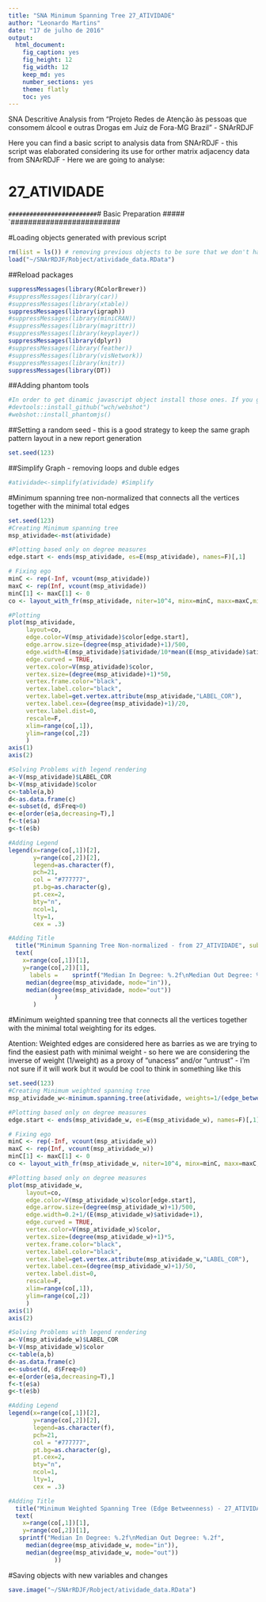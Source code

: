 ```yaml
---
title: "SNA Minimum Spanning Tree 27_ATIVIDADE"
author: "Leonardo Martins"
date: "17 de julho de 2016"
output: 
  html_document: 
    fig_caption: yes
    fig_height: 12
    fig_width: 12
    keep_md: yes
    number_sections: yes
    theme: flatly
    toc: yes
---
```

SNA Descritive Analysis from "Projeto Redes de Atenção às pessoas que consomem álcool e outras Drogas em Juiz de Fora-MG   Brazil"  - SNArRDJF

Here you can find a basic script to analysis data from SNArRDJF - this script was elaborated considering its use for orther matrix adjacency data from SNArRDJF - Here we are going to analyse:

# 27_ATIVIDADE

`#########################
`# Basic Preparation #####
`#########################

#Loading objects generated with previous script 
```r
rm(list = ls()) # removing previous objects to be sure that we don't have objects conflicts name
load("~/SNArRDJF/Robject/atividade_data.RData")
```
##Reload packages
```r
suppressMessages(library(RColorBrewer))
#suppressMessages(library(car))
#suppressMessages(library(xtable))
suppressMessages(library(igraph))
#suppressMessages(library(miniCRAN))
#suppressMessages(library(magrittr))
#suppressMessages(library(keyplayer))
suppressMessages(library(dplyr))
#suppressMessages(library(feather))
#suppressMessages(library(visNetwork))
#suppressMessages(library(knitr))
suppressMessages(library(DT))
```
##Adding phantom tools
```r
#In order to get dinamic javascript object install those ones. If you get problems installing go to Stackoverflow.com and type your error to discover what to do. In some cases the libraries need to be intalled in outside R libs.
#devtools::install_github("wch/webshot")
#webshot::install_phantomjs()
```
##Setting a random seed - this is a good strategy to keep the same graph pattern layout in a new report generation
```r
set.seed(123)
```

##Simplify Graph - removing loops and duble edges 
```r
#atividade<-simplify(atividade) #Simplify
```

#Minimum spanning tree non-normalized that connects all the vertices together with the minimal total edges
```r
set.seed(123)
#Creating Minimum spanning tree
msp_atividade<-mst(atividade)

#Plotting based only on degree measures 
edge.start <- ends(msp_atividade, es=E(msp_atividade), names=F)[,1]

# Fixing ego
minC <- rep(-Inf, vcount(msp_atividade))
maxC <- rep(Inf, vcount(msp_atividade))
minC[1] <- maxC[1] <- 0
co <- layout_with_fr(msp_atividade, niter=10^4, minx=minC, maxx=maxC,miny=minC, maxy=maxC, weights=E(msp_atividade)$atividade)

#Plotting
plot(msp_atividade, 
     layout=co,
     edge.color=V(msp_atividade)$color[edge.start],
     edge.arrow.size=(degree(msp_atividade)+1)/500,
     edge.width=E(msp_atividade)$atividade/10*mean(E(msp_atividade)$atividade),
     edge.curved = TRUE,
     vertex.color=V(msp_atividade)$color,
     vertex.size=(degree(msp_atividade)+1)*50,
     vertex.frame.color="black",
     vertex.label.color="black",
     vertex.label=get.vertex.attribute(msp_atividade,"LABEL_COR"),
     vertex.label.cex=(degree(msp_atividade)+1)/20,
     vertex.label.dist=0,
     rescale=F,
     xlim=range(co[,1]), 
     ylim=range(co[,2])
     )
axis(1)
axis(2)

#Solving Problems with legend rendering 
a<-V(msp_atividade)$LABEL_COR
b<-V(msp_atividade)$color
c<-table(a,b)
d<-as.data.frame(c)
e<-subset(d, d$Freq>0)
e<-e[order(e$a,decreasing=T),] 
f<-t(e$a)
g<-t(e$b)

#Adding Legend
legend(x=range(co[,1])[2], 
       y=range(co[,2])[2],
       legend=as.character(f),
       pch=21,
       col = "#777777", 
       pt.bg=as.character(g),
       pt.cex=2,
       bty="n", 
       ncol=1,
       lty=1,
       cex = .3)

#Adding Title
  title("Minimum Spanning Tree Non-normalized - from 27_ATIVIDADE", sub = "Source: from authors ")
  text( 
    x=range(co[,1])[1],
    y=range(co[,2])[1], 
      labels =    sprintf("Median In Degree: %.2f\nMedian Out Degree: %.2f",
     median(degree(msp_atividade, mode="in")), 
     median(degree(msp_atividade, mode="out"))
             )
       )
```
#Minimum weighted spanning tree that connects all the vertices together with the minimal total weighting for its edges. 

Atention: Weighted edges are considered here as barries as we are trying to find the easiest path with minimal weight - so here we are considering the inverse of weight (1/weight) as a proxy of "unacess" and/or "untrust" - I'm not sure if it will work but it would be cool to think in something like this  
```r
set.seed(123)
#Creating Minimum weighted spanning tree
msp_atividade_w<-minimum.spanning.tree(atividade, weights=1/(edge_betweenness(atividade, weights=E(atividade)$atividade)+1))

#Plotting based only on degree measures 
edge.start <- ends(msp_atividade_w, es=E(msp_atividade_w), names=F)[,1]

# Fixing ego
minC <- rep(-Inf, vcount(msp_atividade_w))
maxC <- rep(Inf, vcount(msp_atividade_w))
minC[1] <- maxC[1] <- 0
co <- layout_with_fr(msp_atividade_w, niter=10^4, minx=minC, maxx=maxC,miny=minC, maxy=maxC, weights =E(msp_atividade_w)$atividade)

#Plotting based only on degree measures 
plot(msp_atividade_w, 
     layout=co,
     edge.color=V(msp_atividade_w)$color[edge.start],
     edge.arrow.size=(degree(msp_atividade_w)+1)/500,
     edge.width=0.2+1/(E(msp_atividade_w)$atividade+1),
     edge.curved = TRUE,
     vertex.color=V(msp_atividade_w)$color,
     vertex.size=(degree(msp_atividade_w)+1)*5,
     vertex.frame.color="black",
     vertex.label.color="black",
     vertex.label=get.vertex.attribute(msp_atividade_w,"LABEL_COR"),
     vertex.label.cex=(degree(msp_atividade_w)+1)/50,
     vertex.label.dist=0,
     rescale=F,
     xlim=range(co[,1]), 
     ylim=range(co[,2])
     )
axis(1)
axis(2)

#Solving Problems with legend rendering 
a<-V(msp_atividade_w)$LABEL_COR
b<-V(msp_atividade_w)$color
c<-table(a,b)
d<-as.data.frame(c)
e<-subset(d, d$Freq>0)
e<-e[order(e$a,decreasing=T),] 
f<-t(e$a)
g<-t(e$b)

#Adding Legend
legend(x=range(co[,1])[2], 
       y=range(co[,2])[2],
       legend=as.character(f),
       pch=21,
       col = "#777777", 
       pt.bg=as.character(g),
       pt.cex=2,
       bty="n", 
       ncol=1,
       lty=1,
       cex = .3)

#Adding Title
  title("Minimum Weighted Spanning Tree (Edge Betweenness) - 27_ATIVIDADE", sub = "Source: from authors ")
  text( 
    x=range(co[,1])[1],
    y=range(co[,2])[1], 
   sprintf("Median In Degree: %.2f\nMedian Out Degree: %.2f",
     median(degree(msp_atividade_w, mode="in")), 
     median(degree(msp_atividade_w, mode="out"))
             ))
```


#Saving objects with new variables and changes
```r
save.image("~/SNArRDJF/Robject/atividade_data.RData") 
```

